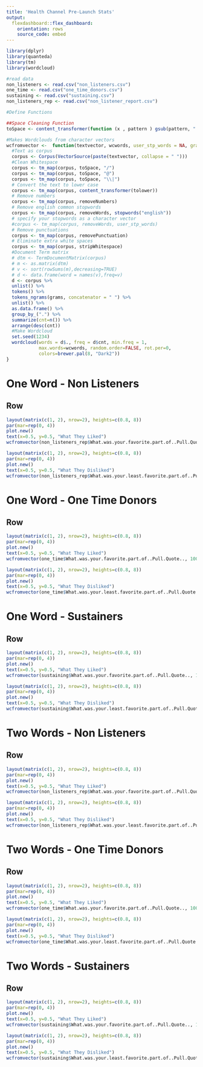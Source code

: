 ```yaml
---
title: 'Health Channel Pre-Launch Stats'
output:
  flexdashboard::flex_dashboard:
    orientation: rows 
    source_code: embed
---
```


```r
library(dplyr)
library(quanteda)
library(tm)
library(wordcloud)
```


```r
#read data
non_listeners <- read.csv("non_listeners.csv")
one_time <- read.csv("one_time_donors.csv")
sustaining <- read.csv("sustaining.csv")
non_listeners_rep <- read.csv("non_listener_report.csv")
```


```r
#Define Functions

##Space Cleaning Function
toSpace <- content_transformer(function (x , pattern ) gsub(pattern, " ", x))

#Makes Wordclouds from character vectors
wcfromvector <-  function(textvector, wcwords, user_stp_words = NA, grams = 1){
  #Text as corpus
  corpus <- Corpus(VectorSource(paste(textvector, collapse = " ")))
  #Clean Whitespace
  corpus <- tm_map(corpus, toSpace, "/")
  corpus <- tm_map(corpus, toSpace, "@")
  corpus <- tm_map(corpus, toSpace, "\\|")
  # Convert the text to lower case
  corpus <- tm_map(corpus, content_transformer(tolower))
  # Remove numbers
  corpus <- tm_map(corpus, removeNumbers)
  # Remove english common stopwords
  corpus <- tm_map(corpus, removeWords, stopwords("english"))
  # specify your stopwords as a character vector
  #corpus <- tm_map(corpus, removeWords, user_stp_words) 
  # Remove punctuations
  corpus <- tm_map(corpus, removePunctuation)
  # Eliminate extra white spaces
  corpus <- tm_map(corpus, stripWhitespace)
  #Document Term matrix
  # dtm <- TermDocumentMatrix(corpus)
  # m <- as.matrix(dtm)
  # v <- sort(rowSums(m),decreasing=TRUE)
  # d <- data.frame(word = names(v),freq=v)
  d <- corpus %>% 
  unlist() %>%  
  tokens() %>%
  tokens_ngrams(grams, concatenator = " ") %>%  
  unlist() %>%  
  as.data.frame() %>% 
  group_by_(".") %>%  
  summarize(cnt=n()) %>%
  arrange(desc(cnt))
  #Make Wordcloud
  set.seed(1234)
  wordcloud(words = d$., freq = d$cnt, min.freq = 1,
            max.words=wcwords, random.order=FALSE, rot.per=0, 
            colors=brewer.pal(8, "Dark2"))
}
```


One Word - Non Listeners
====================

Row 
---------------------------------------

```r
layout(matrix(c(1, 2), nrow=2), heights=c(0.8, 8))
par(mar=rep(0, 4))
plot.new()
text(x=0.5, y=0.5, "What They Liked")
wcfromvector(non_listeners_rep$What.was.your.favorite.part.of..Pull.Quote.., 100, grams = 1)
```

```r
layout(matrix(c(1, 2), nrow=2), heights=c(0.8, 8))
par(mar=rep(0, 4))
plot.new()
text(x=0.5, y=0.5, "What They Disliked")
wcfromvector(non_listeners_rep$What.was.your.least.favorite.part.of..Pull.Quote.., 100)
```

One Word - One Time Donors
====================

Row 
---------------------------------------
```r
layout(matrix(c(1, 2), nrow=2), heights=c(0.8, 8))
par(mar=rep(0, 4))
plot.new()
text(x=0.5, y=0.5, "What They Liked")
wcfromvector(one_time$What.was.your.favorite.part.of..Pull.Quote.., 100)
```

```r
layout(matrix(c(1, 2), nrow=2), heights=c(0.8, 8))
par(mar=rep(0, 4))
plot.new()
text(x=0.5, y=0.5, "What They Disliked")
wcfromvector(one_time$What.was.your.least.favorite.part.of..Pull.Quote.. , 100)
```

One Word - Sustainers
====================

Row 
---------------------------------------

```r
layout(matrix(c(1, 2), nrow=2), heights=c(0.8, 8))
par(mar=rep(0, 4))
plot.new()
text(x=0.5, y=0.5, "What They Liked")
wcfromvector(sustaining$What.was.your.favorite.part.of..Pull.Quote.., 100)
```

```r
layout(matrix(c(1, 2), nrow=2), heights=c(0.8, 8))
par(mar=rep(0, 4))
plot.new()
text(x=0.5, y=0.5, "What They Disliked")
wcfromvector(sustaining$What.was.your.least.favorite.part.of..Pull.Quote.. , 100)
```

Two Words - Non Listeners
====================

Row 
---------------------------------------

```r
layout(matrix(c(1, 2), nrow=2), heights=c(0.8, 8))
par(mar=rep(0, 4))
plot.new()
text(x=0.5, y=0.5, "What They Liked")
wcfromvector(non_listeners_rep$What.was.your.favorite.part.of..Pull.Quote.., 100, grams = 2)
```

```r
layout(matrix(c(1, 2), nrow=2), heights=c(0.8, 8))
par(mar=rep(0, 4))
plot.new()
text(x=0.5, y=0.5, "What They Disliked")
wcfromvector(non_listeners_rep$What.was.your.least.favorite.part.of..Pull.Quote.., 100, grams = 2)
```

Two Words - One Time Donors
====================

Row 
---------------------------------------
```r
layout(matrix(c(1, 2), nrow=2), heights=c(0.8, 8))
par(mar=rep(0, 4))
plot.new()
text(x=0.5, y=0.5, "What They Liked")
wcfromvector(one_time$What.was.your.favorite.part.of..Pull.Quote.., 100, grams = 2)
```

```r
layout(matrix(c(1, 2), nrow=2), heights=c(0.8, 8))
par(mar=rep(0, 4))
plot.new()
text(x=0.5, y=0.5, "What They Disliked")
wcfromvector(one_time$What.was.your.least.favorite.part.of..Pull.Quote.. , 100, grams = 2)
```

Two Words - Sustainers
====================

Row 
---------------------------------------

```r
layout(matrix(c(1, 2), nrow=2), heights=c(0.8, 8))
par(mar=rep(0, 4))
plot.new()
text(x=0.5, y=0.5, "What They Liked")
wcfromvector(sustaining$What.was.your.favorite.part.of..Pull.Quote.., 100, grams = 2)
```

```r
layout(matrix(c(1, 2), nrow=2), heights=c(0.8, 8))
par(mar=rep(0, 4))
plot.new()
text(x=0.5, y=0.5, "What They Disliked")
wcfromvector(sustaining$What.was.your.least.favorite.part.of..Pull.Quote.. , 100, grams = 2)
```